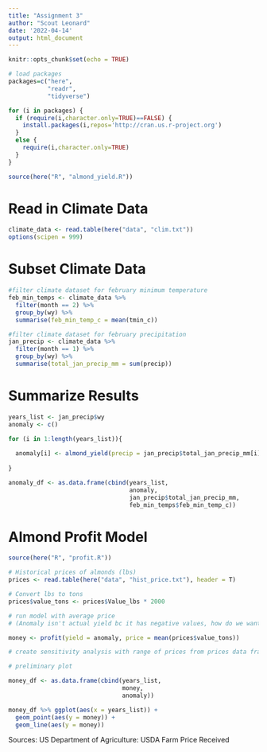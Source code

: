 ```yaml
---
title: "Assignment 3"
author: "Scout Leonard"
date: '2022-04-14'
output: html_document
---
```


```r
knitr::opts_chunk$set(echo = TRUE)

# load packages
packages=c("here",
           "readr",
           "tidyverse")

for (i in packages) {
  if (require(i,character.only=TRUE)==FALSE) {
    install.packages(i,repos='http://cran.us.r-project.org')
  }
  else {
    require(i,character.only=TRUE)
  }
}

source(here("R", "almond_yield.R"))
```
 
# Read in Climate Data

```r
climate_data <- read.table(here("data", "clim.txt"))
options(scipen = 999)
```

# Subset Climate Data

```r
#filter climate dataset for february minimum temperature
feb_min_temps <- climate_data %>%
  filter(month == 2) %>% 
  group_by(wy) %>% 
  summarise(feb_min_temp_c = mean(tmin_c))

#filter climate dataset for february precipitation 
jan_precip <- climate_data %>% 
  filter(month == 1) %>%
  group_by(wy) %>% 
  summarise(total_jan_precip_mm = sum(precip))
```

# Summarize Results

```r
years_list <- jan_precip$wy
anomaly <- c()

for (i in 1:length(years_list)){
  
  anomaly[i] <- almond_yield(precip = jan_precip$total_jan_precip_mm[i], temp = feb_min_temps$feb_min_temp_c[i])
  
}

anomaly_df <- as.data.frame(cbind(years_list, 
                                  anomaly,
                                  jan_precip$total_jan_precip_mm,
                                  feb_min_temps$feb_min_temp_c))

```

# Almond Profit Model

```r
source(here("R", "profit.R"))

# Historical prices of almonds (lbs)
prices <- read.table(here("data", "hist_price.txt"), header = T)

# Convert lbs to tons
prices$value_tons <- prices$Value_lbs * 2000

# run model with average price
# (Anomaly isn't actual yield bc it has negative values, how do we want to spin this?)

money <- profit(yield = anomaly, price = mean(prices$value_tons))

# create sensitivity analysis with range of prices from prices data frame?


```


```r
# preliminary plot

money_df <- as.data.frame(cbind(years_list, 
                                money,
                                anomaly))

money_df %>% ggplot(aes(x = years_list)) +
  geom_point(aes(y = money)) +
  geom_line(aes(y = money)) 
```

Sources: US Department of Agriculture: USDA Farm Price Received
